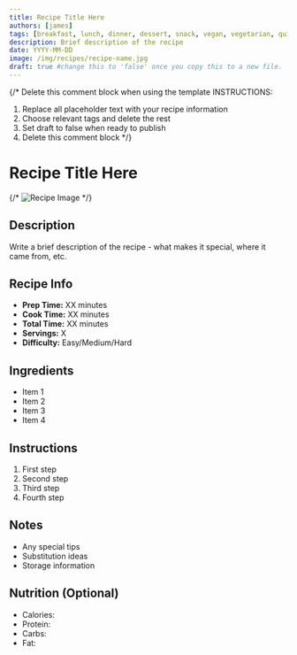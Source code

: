 ```yaml
---
title: Recipe Title Here
authors: [james]
tags: [breakfast, lunch, dinner, dessert, snack, vegan, vegetarian, quick]
description: Brief description of the recipe
date: YYYY-MM-DD
image: /img/recipes/recipe-name.jpg
draft: true #change this to 'false' once you copy this to a new file.
---
```


{/* Delete this comment block when using the template
INSTRUCTIONS:
1. Replace all placeholder text with your recipe information
2. Choose relevant tags and delete the rest
3. Set draft to false when ready to publish
4. Delete this comment block
*/}

# Recipe Title Here

{/* ![Recipe Image](/img/recipes/recipe-name.jpg) */}

## Description
Write a brief description of the recipe - what makes it special, where it came from, etc.

## Recipe Info
- **Prep Time:** XX minutes
- **Cook Time:** XX minutes
- **Total Time:** XX minutes
- **Servings:** X
- **Difficulty:** Easy/Medium/Hard

## Ingredients
- Item 1
- Item 2
- Item 3
- Item 4

## Instructions
1. First step
2. Second step
3. Third step
4. Fourth step

## Notes
- Any special tips
- Substitution ideas
- Storage information

## Nutrition (Optional)
- Calories:
- Protein:
- Carbs:
- Fat: